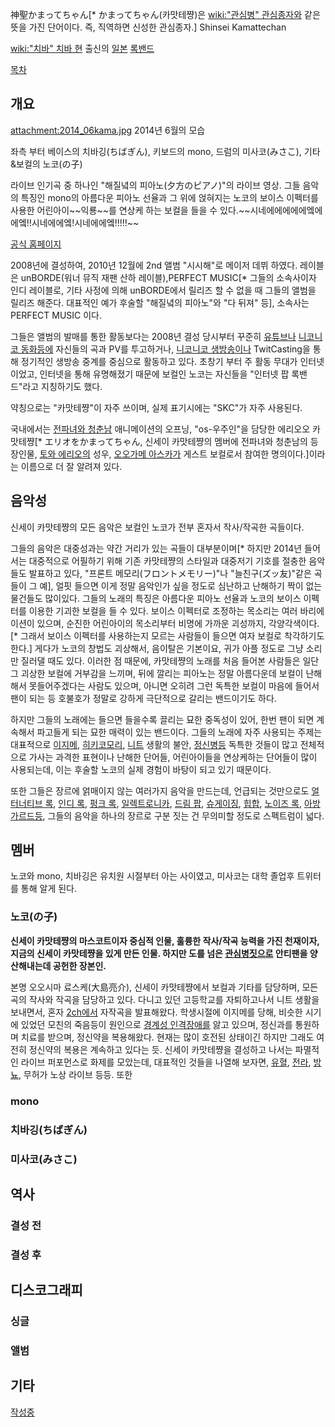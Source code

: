 神聖かまってちゃん[* かまってちゃん(카맛테쨩)은 [[wiki:"관심병" 관심종자]]와 같은 뜻을 가진 단어이다. 즉, 직역하면 신성한 관심종자.]
Shinsei Kamattechan

[[wiki:"치바" 치바 현]] 출신의 [[일본]] [[록밴드]]

[[목차]]
== 개요 ==
attachment:2014_06kama.jpg
2014년 6월의 모습

좌측 부터 베이스의 치바깅(ちばぎん), 키보드의 mono, 드럼의 미사코(みさこ), 기타&보컬의 노코(の子)

{{{#!html
<iframe width="420" height="315" src="//www.youtube.com/embed/VJ2Gv4qe0zs" frameborder="0" allowfullscreen></iframe>
}}}
라이브 인기곡 중 하나인 "해질녘의 피아노(夕方のピアノ)"의 라이브 영상.
그들 음악의 특징인 mono의 아름다운 피아노 선율과 그 위에 얹혀지는 노코의 보이스 이펙터를 사용한 어린아이~~익룡~~를 연상케 하는 보컬을 들을 수 있다.~~시네에에에에에엨에에엨!!시네에에엨!시네에에엨!!!!!~~

[http://www.kamattechan.com/ 공식 홈페이지]

2008년에 결성하여, 2010년 12월에 2nd 앨범 "시시해"로 메이저 데뷔 하였다. 레이블은 unBORDE(워너 뮤직 재팬 산하 레이블),PERFECT MUSIC[* 그들의 소속사이자 인디 레이블로, 기타 사정에 의해 unBORDE에서 릴리즈 할 수 없을 때 그들의 앨범을 릴리즈 해준다. 대표적인 예가 후술할 "해질녘의 피아노"와 "다 뒤져" 등], 소속사는 PERFECT MUSIC 이다.

그들은 앨범의 발매를 통한 활동보다는 2008년 결성 당시부터 꾸준히 [[유튜브]]나 [[니코니코 동화]]등에 자신들의 곡과 PV를 투고하거나, [[니코니코 생방송]]이나 TwitCasting을 통해 정기적인 생방송 중계를 중심으로 활동하고 있다. 초창기 부터 주 활동 무대가 인터넷이었고, 인터넷을 통해 유명해졌기 때문에 보컬인 노코는 자신들을 "인터넷 팝 록밴드"라고 지칭하기도 했다. 

약칭으로는 "카맛테쨩"이 자주 쓰이며, 실제 표기시에는 "SKC"가 자주 사용된다.

국내에서는 [[전파녀와 청춘남]] 애니메이션의 오프닝, "os-우주인"을 담당한 에리오오 카맛테쨩[* エリオをかまってちゃん, 신세이 카맛테쨩의 멤버에 전파녀와 청춘남의 등장인물, [[토와 에리오]]의 성우, [[오오가메 아스카]]가 게스트 보컬로서 참여한 명의이다.]이라는 이름으로 더 잘 알려져 있다.

== 음악성 ==

신세이 카맛테쨩의 모든 음악은 보컬인 노코가 전부 혼자서 작사/작곡한 곡들이다.

그들의 음악은 대중성과는 약간 거리가 있는 곡들이 대부분이며[* 하지만 2014년 들어서는 대중적으로 어필하기 위해 기존 카맛테쨩의 스타일과 대중저기 기호를 절충한 음악들도 발표하고 있다, "프론트 메모리(フロントメモリー)"나 "늘친구(ズッ友)"같은 곡들이 그 예], 얼핏 들으면 이게 정말 음악인가 싶을 정도로 심난하고 난해하기 짝이 없는 물건들도 많이있다. 
그들의 노래의 특징은 아름다운 피아노 선율과 노코의 보이스 이펙터를 이용한 기괴한 보컬을 들 수 있다. 보이스 이펙터로 조정하는 목소리는 여러 바리에이션이 있으며, 순진한 어린아이의 목소리부터 비명에 가까운 괴성까지, 각양각색이다.[* 그래서 보이스 이펙터를 사용하는지 모르는 사람들이 들으면 여자 보컬로 착각하기도 한다.]
게다가 노코의 창법도 괴상해서, 음이탈은 기본이요, 귀가 아플 정도로 그냥 소리만 질러댈 때도 있다. 이러한 점 때문에, 카맛테쨩의 노래를 처음 들어본 사람들은 일단 그 괴상한 보컬에 거부감을 느끼며, 뒤에 깔리는 피아노는 정말 아름다운데 보컬이 난해해서 못들어주겠다는 사람도 있으며, 아니면 오히려 그런 독특한 보컬이 마음에 들어서 팬이 되는 등 호불호가 정말로 강하게 극단적으로 갈리는 밴드이기도 하다.

하지만 그들의 노래에는 들으면 들을수록 끌리는 묘한 중독성이 있어, 한번 팬이 되면 계속해서 파고들게 되는 묘한 매력이 있는 밴드이다. 그들의 노래에 자주 사용되는 주제는 대표적으로 [[이지메]], [[히키코모리]], [[니트]] 생활의 불안, [[정신병]]등 독특한 것들이 많고 전체적으로 가사는 과격한 표현이나 난해한 단어들, 어린아이들을 연상케하는 단어들이 많이 사용되는데, 이는 후술할 노코의 실제 경험이 바탕이 되고 있기 때문이다.

또한 그들은 장르에 얽매이지 않는 여러가지 음악을 만드는데, 언급되는 것만으로도 [[얼터너티브 록]], [[인디 록]], [[펑크 록]], [[일렉트로니카]], [[드림 팝]], [[슈게이징]], [[힙합]], [[노이즈 록]], [[아방가르드]]등, 그들의 음악을 하나의 장르로 구분 짓는 건 무의미할 정도로 스펙트럼이 넓다.

== 멤버 ==
노코와 mono, 치바깅은 유치원 시절부터 아는 사이였고, 미사코는 대학 졸업후 트위터를 통해 알게 된다.
=== 노코(の子) ===
'''신세이 카맛테쨩의 마스코트이자 중심적 인물, 훌륭한 작사/작곡 능력을 가진 천재이자, 지금의 신세이 카맛테쨩을 있게 만든 인물. 하지만 도를 넘은 [[관심병]]짓으로 안티팬을 양산해내는데 공헌한 장본인.'''

본명 오오시마 료스케(大島亮介), 신세이 카맛테쨩에서 보컬과 기타를 담당하며, 모든 곡의 작사와 작곡을 담당하고 있다. 다니고 있던 고등학교를 자퇴하고나서 니트 생활을 보내면서, 혼자 [[2ch]]에서 자작곡을 발표해왔다.
학생시절에 이지메를 당해, 비슷한 시기에 있었던 모친의 죽음등이 원인으로 [[경계성 인격장애]]를 앓고 있으며, 정신과를 통원하며 치료를 받으며, 정신약을 복용해왔다. 현재는 많이 호전된 상태이긴 하지만 그래도 여전히 정신약의 복용은 계속하고 있다는 듯.
신세이 카맛테쨩을 결성하고 나서는 파멸적인 라이브 퍼포먼스로 화제를 모았는데, 대표적인 것들을 나열해 보자면, [[유혈]], [[전라]], [[방뇨]], 무허가 노상 라이브 등등. 또한 
=== mono ===
=== 치바깅(ちばぎん) ===
=== 미사코(みさこ) ===

== 역사 ==

=== 결성 전 ===
=== 결성 후 ===

== 디스코그래피 ==

=== 싱글 ===
=== 앨범 ===

== 기타 ==
[[작성중]]
